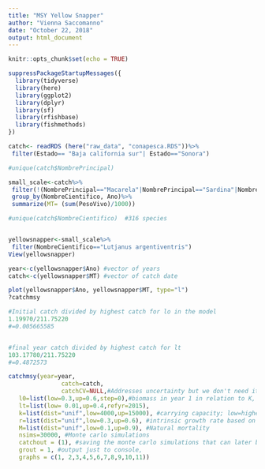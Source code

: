 ```yaml
---
title: "MSY Yellow Snapper"
author: "Vienna Saccomanno"
date: "October 22, 2018"
output: html_document
---
```


```r
knitr::opts_chunk$set(echo = TRUE)
```

```r

suppressPackageStartupMessages({
  library(tidyverse)
  library(here)
  library(ggplot2)
  library(dplyr)
  library(sf)
  library(rfishbase)
  library(fishmethods)
})

```


```r
catch<- readRDS (here("raw_data", "conapesca.RDS"))%>%
 filter(Estado== "Baja california sur"| Estado=="Sonora")

#unique(catch$NombrePrincipal)

small_scale<-catch%>%
 filter(!(NombrePrincipal=="Macarela"|NombrePrincipal=="Sardina"|NombrePrincipal=="Camaron"|NombrePrincipal=="Corvina"|NombrePrincipal=="Calamar"|NombrePrincipal=="Anchoveta"))%>%
 group_by(NombreCientifico, Ano)%>%
 summarize(MT= (sum(PesoVivo)/1000))

#unique(catch$NombreCientifico)  #316 species


yellowsnapper<-small_scale%>%
 filter(NombreCientifico=="Lutjanus argentiventris")
View(yellowsnapper)
```


```r
year<-c(yellowsnapper$Ano) #vector of years
catch<-c(yellowsnapper$MT) #vector of catch date

plot(yellowsnapper$Ano, yellowsnapper$MT, type="l")
?catchmsy

#Initial catch divided by highest catch for lo in the model
1.19970/211.75220
#=0.005665585


#final year catch divided by highest catch for lt
103.17780/211.75220
#=0.4872573
```


```r
catchmsy(year=year,
               catch=catch,
               catchCV=NULL,#Addresses uncertainty but we don't need it
   l0=list(low=0.3,up=0.6,step=0),#biomass in year 1 in relation to K, Initial catch divided by highest catch
   lt=list(low= 0.01,up=0.4,refyr=2015),
   k=list(dist="unif",low=4000,up=15000), #carrying capacity; low=highest reported catch, high=highest catch*100
   r=list(dist="unif",low=0.3,up=0.6), #intrinsic growth rate based on resiliene; Low  0.05–0.5
   M=list(dist="unif",low=0.1,up=0.9), #Natural mortality
   nsims=30000, #Monte carlo simulations
   catchout = (1), #saving the monte carlo simulations that can later be graphed
   grout = 1, #output just to console,
   graphs = c(1, 2,3,4,5,6,7,8,9,10,11))
```

